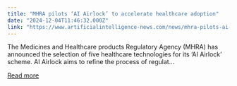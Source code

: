 ```yaml
---
title: "MHRA pilots ‘AI Airlock’ to accelerate healthcare adoption"
date: "2024-12-04T11:46:32.000Z"
link: "https://www.artificialintelligence-news.com/news/mhra-pilots-ai-airlock-accelerate-healthcare-adoption/?utm_source=rss&utm_medium=rss&utm_campaign=mhra-pilots-ai-airlock-accelerate-healthcare-adoption"
---
```


The Medicines and Healthcare products Regulatory Agency (MHRA) has announced the selection of five healthcare technologies for its ‘AI Airlock’ scheme. AI Airlock aims to refine the process of regulat...

[Read more](https://www.artificialintelligence-news.com/news/mhra-pilots-ai-airlock-accelerate-healthcare-adoption/?utm_source=rss&utm_medium=rss&utm_campaign=mhra-pilots-ai-airlock-accelerate-healthcare-adoption)
